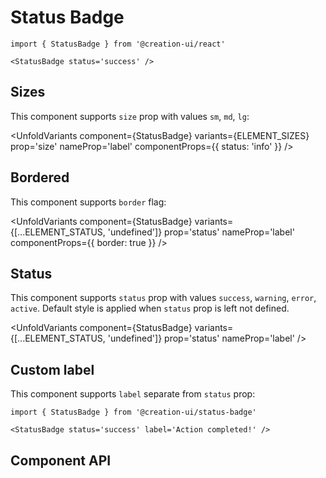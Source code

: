 # Status Badge


```tsx copy
import { StatusBadge } from '@creation-ui/react'

<StatusBadge status='success' />
```

<Container>
  <StatusBadge status='success' />
</Container>

## Sizes

This component supports `size` prop with values `sm`, `md`, `lg`:

<UnfoldVariants
  component={StatusBadge}
  variants={ELEMENT_SIZES}
  prop='size'
  nameProp='label'
  componentProps={{ status: 'info' }}
/>

## Bordered

This component supports `border` flag:

<UnfoldVariants
  component={StatusBadge}
  variants={[...ELEMENT_STATUS, 'undefined']}
  prop='status'
  nameProp='label'
  componentProps={{ border: true }}
/>

## Status

This component supports `status` prop with values `success`, `warning`, `error`, `active`.
Default style is applied when `status` prop is left not defined.

<UnfoldVariants
  component={StatusBadge}
  variants={[...ELEMENT_STATUS, 'undefined']}
  prop='status'
  nameProp='label'
/>

## Custom label

This component supports `label` separate from `status` prop:

```tsx copy
import { StatusBadge } from '@creation-ui/status-badge'

<StatusBadge status='success' label='Action completed!' />
```

<Container>
  <StatusBadge status='success' label='Action completed!' />
</Container>

## Component API

<PropsTable
  properties={properties}
  name='StatusBadge'
  description='StatusBadge component props.'
/>
